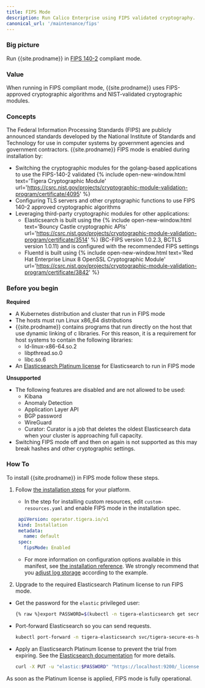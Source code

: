 ```yaml
---
title: FIPS Mode
description: Run Calico Enterprise using FIPS validated cryptography.
canonical_url: '/maintenance/fips'
---
```


### Big picture

Run {{site.prodname}} in [FIPS 140-2](https://csrc.nist.gov/publications/detail/fips/140/2/final) compliant mode.

### Value 

When running in FIPS compliant mode, {{site.prodname}} uses FIPS-approved cryptographic algorithms and NIST-validated cryptographic modules.

### Concepts

The Federal Information Processing Standards (FIPS) are publicly announced standards developed by 
the National Institute of Standards and Technology for use in computer systems by government 
agencies and government contractors. {{site.prodname}} FIPS mode is enabled during installation by:
- Switching the cryptographic modules for the golang-based applications to use the FIPS-140-2 validated {% include open-new-window.html text='Tigera Cryptographic Module' url='https://csrc.nist.gov/projects/cryptographic-module-validation-program/certificate/4095' %}
- Configuring TLS servers and other cryptographic functions to use FIPS 140-2 approved cryptographic algorithms
- Leveraging third-party cryptographic modules for other applications:
  - Elasticsearch is built using the {% include open-new-window.html text='Bouncy Castle cryptographic APIs' url='https://csrc.nist.gov/projects/cryptographic-module-validation-program/certificate/3514' %} (BC-FIPS version 1.0.2.3,  BCTLS version 1.0.11) and is configured with the recommended FIPS settings
  - Fluentd is built using {% include open-new-window.html text='Red Hat Enterprise Linux 8 OpenSSL Cryptographic Module' url='https://csrc.nist.gov/projects/cryptographic-module-validation-program/certificate/3842' %}

### Before you begin

**Required**
- A Kubernetes distribution and cluster that run in FIPS mode
- The hosts must run Linux x86_64 distributions
- {{site.prodname}} contains programs that run directly on the host that use dynamic linking of c libraries. For this reason,
  it is a requirement for host systems to contain the following libraries:
  - ld-linux-x86-64.so.2
  - libpthread.so.0
  - libc.so.6
- An [Elasticsearch Platinum license](https://www.elastic.co/subscriptions) for Elasticsearch to run in FIPS mode

**Unsupported**

- The following features are disabled and are not allowed to be used:
  - Kibana
  - Anomaly Detection
  - Application Layer API
  - BGP password
  - WireGuard
  - Curator: Curator is a job that deletes the oldest Elasticsearch data when your cluster is approaching full capacity.
- Switching FIPS mode off and then on again is not supported as this may break hashes and other cryptographic settings.

### How To

To install {{site.prodname}} in FIPS mode follow these steps.

1. Follow [the installation steps]({{site.baseurl}}/getting-started/kubernetes/) for your platform. 

   - In the step for installing custom resources, edit `custom-resources.yaml` and enable FIPS mode in the installation spec.

   ```yaml
    apiVersion: operator.tigera.io/v1
    kind: Installation
    metadata:
      name: default
    spec:
      fipsMode: Enabled
    ```
   
   - For more information on configuration options available in this manifest, see [the installation reference]({{site.baseurl}}/reference/installation/api). 
      We strongly recommend that you [adjust log storage]({{site.baseurl}}/maintenance/logstorage/adjust-log-storage-size) according to the example.

2.  Upgrade to the required Elasticsearch Platinum license to run FIPS mode.

   - Get the password for the `elastic` privileged user:
   
     ```bash
     {% raw %}export PASSWORD=$(kubectl -n tigera-elasticsearch get secret tigera-secure-es-elastic-user -o go-template='{{.data.elastic | base64decode}}'){% endraw %}
     ```
   
   - Port-forward Elasticsearch so you can send requests.

     ```bash
     kubectl port-forward -n tigera-elasticsearch svc/tigera-secure-es-http 9200
     ```

   - Apply an Elasticsearch Platinum license to prevent the trial from expiring. See the 
   [Elasticsearch documentation](https://www.elastic.co/guide/en/elasticsearch/reference/current/update-license.html) 
   for more details.
   
     ```bash
     curl -X PUT -u "elastic:$PASSWORD" "https://localhost:9200/_license?pretty" -H 'Content-Type: application/json' -d'  {"licenses": [ <your license> ]}'
     ```

As soon as the Platinum license is applied, FIPS mode is fully operational.
